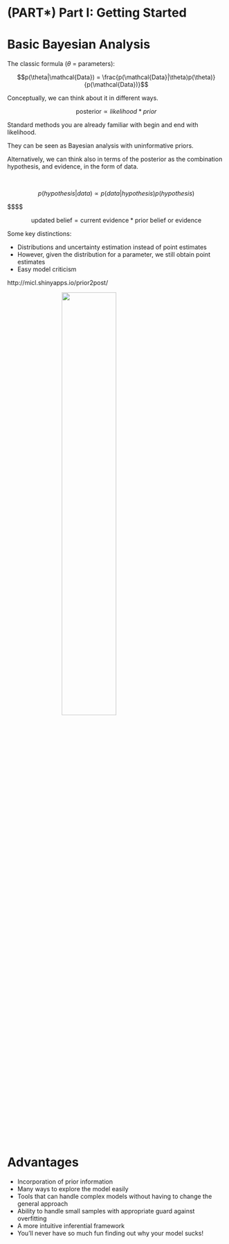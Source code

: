 # (PART\*) Part I: Getting Started {-}

# Basic Bayesian Analysis

The classic formula ($\theta$ = parameters):

$$p(\theta|\mathcal{Data}) = \frac{p(\mathcal{Data}|\theta)p(\theta)}{p(\mathcal{Data})}$$


Conceptually, we can think about it in different ways.

$$\mathrm{posterior} \propto likelihood * prior$$

Standard methods you are already familiar with begin and end with likelihood.

They can be seen as Bayesian analysis with uninformative priors.

Alternatively, we can think also in terms of the posterior as the combination hypothesis, and evidence, in the form of data. 

<br>

$$p(hypothesis|data) \propto p(data|hypothesis)p(hypothesis)$$

$$$$

$$\text{updated belief} = \text{current evidence} * \text{prior belief or evidence}$$

Some key distinctions: 

 - Distributions and uncertainty estimation instead of point estimates
 - However, given the distribution for a parameter, we still obtain point estimates
 - Easy model criticism

http://micl.shinyapps.io/prior2post/

<img src="img/bayes_doc/modified_bayes_theorem.png" style="display:block; margin: 0 auto;" width=50%>

# Advantages

- Incorporation of prior information
- Many ways to explore the model easily
- Tools that can handle complex models without having to change the general approach
- Ability to handle small samples with appropriate guard against overfitting
- A more intuitive inferential framework
- You'll never have so much fun finding out why your model sucks!


